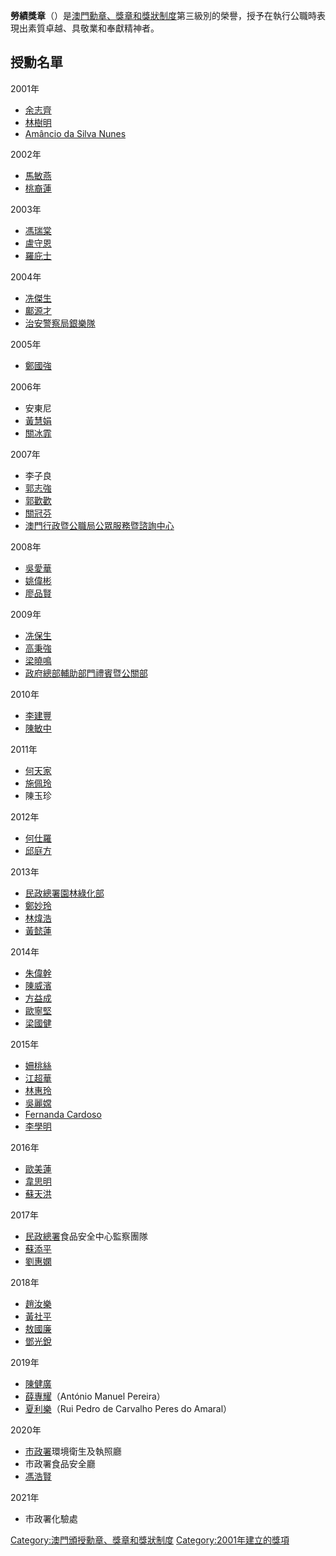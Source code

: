 '''勞績獎章'''（{{lang-pt|'''Medalha de Dedicação'''}}）是[[澳門勳章、獎章和獎狀制度|澳門勳章、獎章和獎狀制度]]第三級別的榮譽，授予在執行公職時表現出素質卓越、具敬業和奉獻精神者。

== 授勳名單 ==
{{dynamic list}}
; 2001年
* [[余志齊|余志齊]] 
* [[林樹明|林樹明]] 
* [[Amâncio_da_Silva_Nunes|Amâncio da Silva Nunes]]

; 2002年
* [[馬敏燕|馬敏燕]]
* [[桃裔蓮|桃裔蓮]]

; 2003年
* [[馮瑞棠|馮瑞棠]] 
* [[盧守恩|盧守恩]] 
* [[羅庇士|羅庇士]]

; 2004年
* [[冼傑生|冼傑生]]
* [[鄺源才|鄺源才]]
* [[治安警察局銀樂隊|治安警察局銀樂隊]]

; 2005年
* [[鄭國強|鄭國強]]

; 2006年
* 安東尼
* [[黃慧娟|黃慧娟]]
* [[關冰霏|關冰霏]]

; 2007年
* 李子良
* [[郭志強|郭志強]]
* [[郭歡歡|郭歡歡]]
* [[關冠芬|關冠芬]]
* [[澳門行政暨公職局公眾服務暨諮詢中心|澳門行政暨公職局公眾服務暨諮詢中心]]

; 2008年
* [[吳愛華|吳愛華]]
* [[姚偉彬|姚偉彬]]
* [[廖品賢|廖品賢]]

; 2009年
* [[冼保生|冼保生]]
* [[高秉強|高秉強]]
* [[梁曉鳴|梁曉鳴]]
* [[政府總部輔助部門禮賓暨公關部|政府總部輔助部門禮賓暨公關部]]

; 2010年
* [[李建豐|李建豐]] 
* [[陳敏中|陳敏中]] 

; 2011年
* [[何天家|何天家]]
* [[施佩玲|施佩玲]]
* 陳玉珍

; 2012年
* [[何仕羅|何仕羅]]
* [[邱庭方|邱庭方]]

; 2013年
* [[民政總署園林綠化部|民政總署園林綠化部]]
* [[鄭妙玲|鄭妙玲]]
* [[林煒浩|林煒浩]]
* [[黃懿蓮|黃懿蓮]]

; 2014年
* [[朱偉幹|朱偉幹]]
* [[陳威濱|陳威濱]]
* [[方益成|方益成]]
* [[歐寧堅|歐寧堅]]
* [[梁國健|梁國健]]

; 2015年
* [[姍桃絲|姍桃絲]]
* [[江超華|江超華]]
* [[林惠玲|林惠玲]]
* [[吳麗嫦|吳麗嫦]]
* [[Fernanda_Cardoso|Fernanda Cardoso]]
* [[李學明_(澳門)|李學明]]

; 2016年
* [[歐美蓮|歐美蓮]]
* [[韋思明|韋思明]]
* [[蘇天洪|蘇天洪]]

; 2017年
* [[民政總署|民政總署]]食品安全中心監察團隊
* [[蘇添平|蘇添平]]
* [[劉惠嫻|劉惠嫻]]

; 2018年
* [[趙汝樂|趙汝樂]]
* [[黃社平|黃社平]]
* [[敖國廉|敖國廉]]
* [[鄧光銳|鄧光銳]]

; 2019年
* [[陳健廣|陳健廣]]
* [[薛專耀|薛專耀]]（António Manuel Pereira）
* [[夏利樂|夏利樂]]（Rui Pedro de Carvalho Peres do Amaral）

; 2020年
* [[市政署_(澳門)|巿政署]]環境衛生及執照廳
* 巿政署食品安全廳
* [[馮浩賢|馮浩賢]]

; 2021年
* 市政署化驗處

{{澳門勳章、獎章和獎狀制度}}

[[Category:澳門頒授勳章、獎章和獎狀制度|Category:澳門頒授勳章、獎章和獎狀制度]]
[[Category:2001年建立的獎項|Category:2001年建立的獎項]]